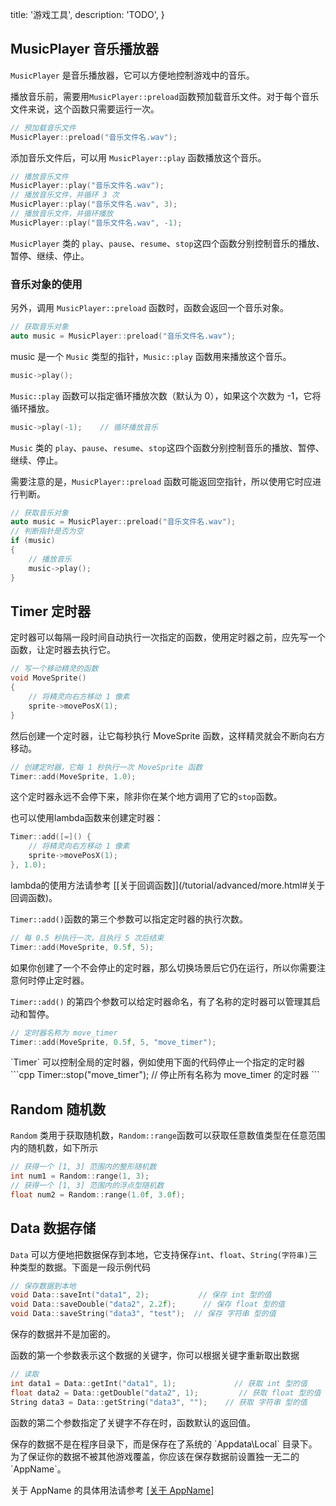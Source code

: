  title: '游戏工具',
  description: 'TODO',
}


## MusicPlayer 音乐播放器

`MusicPlayer` 是音乐播放器，它可以方便地控制游戏中的音乐。

播放音乐前，需要用`MusicPlayer::preload`函数预加载音乐文件。对于每个音乐文件来说，这个函数只需要运行一次。

```cpp
// 预加载音乐文件
MusicPlayer::preload("音乐文件名.wav");
```

添加音乐文件后，可以用 `MusicPlayer::play` 函数播放这个音乐。

```cpp
// 播放音乐文件
MusicPlayer::play("音乐文件名.wav");
// 播放音乐文件，并循环 3 次
MusicPlayer::play("音乐文件名.wav", 3);
// 播放音乐文件，并循环播放
MusicPlayer::play("音乐文件名.wav", -1);
```

`MusicPlayer` 类的 `play`、`pause`、`resume`、`stop`这四个函数分别控制音乐的播放、暂停、继续、停止。


### 音乐对象的使用

另外，调用 `MusicPlayer::preload` 函数时，函数会返回一个音乐对象。

```cpp
// 获取音乐对象
auto music = MusicPlayer::preload("音乐文件名.wav");
```

music 是一个 `Music` 类型的指针，`Music::play` 函数用来播放这个音乐。

```cpp
music->play();
```

`Music::play` 函数可以指定循环播放次数（默认为 0），如果这个次数为 -1，它将循环播放。

```cpp
music->play(-1);    // 循环播放音乐
```

`Music` 类的 `play`、`pause`、`resume`、`stop`这四个函数分别控制音乐的播放、暂停、继续、停止。

需要注意的是，`MusicPlayer::preload` 函数可能返回空指针，所以使用它时应进行判断。

```cpp
// 获取音乐对象
auto music = MusicPlayer::preload("音乐文件名.wav");
// 判断指针是否为空
if (music)
{
    // 播放音乐
    music->play();
}
```


## Timer 定时器

定时器可以每隔一段时间自动执行一次指定的函数，使用定时器之前，应先写一个函数，让定时器去执行它。

```cpp
// 写一个移动精灵的函数
void MoveSprite()
{
    // 将精灵向右方移动 1 像素
    sprite->movePosX(1);
}
```

然后创建一个定时器，让它每秒执行 MoveSprite 函数，这样精灵就会不断向右方移动。

```cpp
// 创建定时器，它每 1 秒执行一次 MoveSprite 函数
Timer::add(MoveSprite, 1.0);
```

这个定时器永远不会停下来，除非你在某个地方调用了它的`stop`函数。

也可以使用lambda函数来创建定时器：

```cpp
Timer::add([=]() {
    // 将精灵向右方移动 1 像素
    sprite->movePosX(1);
}, 1.0);
```

<Note>
  lambda的使用方法请参考 [[关于回调函数]](/tutorial/advanced/more.html#关于回调函数)。
</Note>

`Timer::add()`函数的第三个参数可以指定定时器的执行次数。

```cpp
// 每 0.5 秒执行一次，且执行 5 次后结束
Timer::add(MoveSprite, 0.5f, 5);
```

<Note>
  如果你创建了一个不会停止的定时器，那么切换场景后它仍在运行，所以你需要注意何时停止定时器。
</Note>

`Timer::add()` 的第四个参数可以给定时器命名，有了名称的定时器可以管理其启动和暂停。

```cpp
// 定时器名称为 move_timer
Timer::add(MoveSprite, 0.5f, 5, "move_timer");
```

<Note>
  `Timer` 可以控制全局的定时器，例如使用下面的代码停止一个指定的定时器
  ```cpp
  Timer::stop("move_timer");   // 停止所有名称为 move_timer 的定时器
  ```
</Note>



## Random 随机数

`Random` 类用于获取随机数，`Random::range`函数可以获取任意数值类型在任意范围内的随机数，如下所示

```cpp
// 获得一个 [1, 3] 范围内的整形随机数
int num1 = Random::range(1, 3);
// 获得一个 [1, 3] 范围内的浮点型随机数
float num2 = Random::range(1.0f, 3.0f);
```



## Data 数据存储

`Data` 可以方便地把数据保存到本地，它支持保存`int`、`float`、`String(字符串)`三种类型的数据。下面是一段示例代码

```cpp
// 保存数据到本地
void Data::saveInt("data1", 2);           // 保存 int 型的值
void Data::saveDouble("data2", 2.2f);      // 保存 float 型的值
void Data::saveString("data3", "test");  // 保存 字符串 型的值
```

<Note>
  保存的数据并不是加密的。
</Note>

函数的第一个参数表示这个数据的关键字，你可以根据关键字重新取出数据

```cpp
// 读取
int data1 = Data::getInt("data1", 1);             // 获取 int 型的值
float data2 = Data::getDouble("data2", 1);         // 获取 float 型的值
String data3 = Data::getString("data3", "");    // 获取 字符串 型的值
```

函数的第二个参数指定了关键字不存在时，函数默认的返回值。

<Note>
  保存的数据不是在程序目录下，而是保存在了系统的 `Appdata\Local` 目录下。
</Note>

<Note>
  为了保证你的数据不被其他游戏覆盖，你应该在保存数据前设置独一无二的 `AppName`。
  
  关于 AppName 的具体用法请参考 [[关于 AppName]](/tutorial/advanced/more.html#关于AppName)
</Note>
